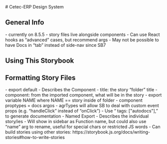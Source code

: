 
<Meta title="Intro" />
# Cetec-ERP Design System

## General Info
<Text>
  - currently on 8.5.5
  - story files live alongside components
  - Can use React hooks as “advanced” cases, but recommend args
  - May not be possible to have Docs in “tab” instead of side-nav since SB7
</Text>

## Using This Storybook

## Formatting Story Files
<Text>
  - export default
    - Describes the Component
    - title: the story “folder” title
    - component: from the imported component, what will be in the story
    - export variable NAME where NAME == story inside of folder
    - component proptypes = docs argos
    - agrTypes will allow SB to deal with custom event props (e.g. “handleClick” instead of “onClick”)
    - Use “ tags: ["autodocs"],” to generate documentation
  - Named Export
    - Describes the individual story/ies
    - Will show in sidebar as Function name, but could also use “name” arg to rename, useful for special chars or restricted JS words
    - Can build stories using other stories: https://storybook.js.org/docs/writing-stories#how-to-write-stories
</Text>